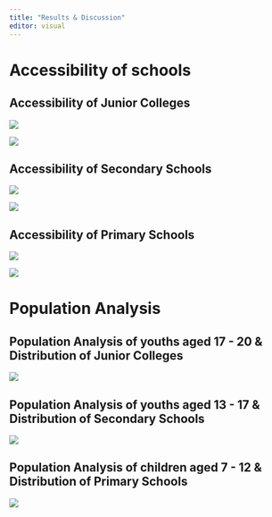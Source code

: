 ```yaml
---
title: "Results & Discussion"
editor: visual
---
```


# Accessibility of schools

## Accessibility of Junior Colleges

![](Accessibility%20to%20before_merge_JC.png){fig-align="center"}

![](Accessibility%20to%20after_merge_JC.png){fig-align="center"}

## Accessibility of Secondary Schools

![](Accessibility%20to%20before_merge_SecSch.png){fig-align="center"}

![](Accessibility%20to%20after_merge_SecSch.png)

## Accessibility of Primary Schools

![](Accessibility%20to%20before_merge_PriSch.png){fig-align="center"}

![](Accessibility%20to%20after_merge_PriSch.png)

# Population Analysis

## Population Analysis of youths aged 17 - 20 & Distribution of Junior Colleges

![](JC%20Population%20Map.png){fig-align="center"}

## Population Analysis of youths aged 13 - 17 & Distribution of Secondary Schools

![](Sec%20Population%20Map.png){fig-align="center"}

## Population Analysis of children aged 7 - 12 & Distribution of Primary Schools

![](Pri%20Population%20map.png){fig-align="center"}
